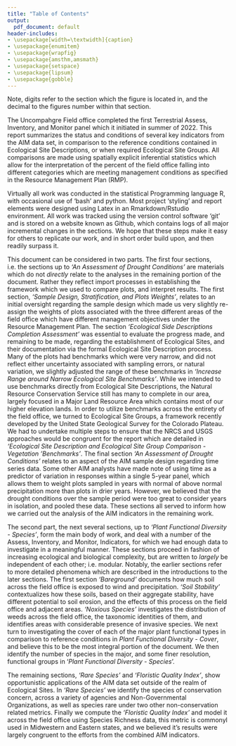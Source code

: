 ```yaml
---
title: "Table of Contents"
output:
  pdf_document: default
header-includes:
- \usepackage[width=\textwidth]{caption}
- \usepackage{enumitem}
- \usepackage{wrapfig}
- \usepackage{amsthm,amsmath}
- \usepackage{setspace}
- \usepackage{lipsum}
- \usepackage{gobble}
---
```


\pagenumbering{gobble}
\vspace{-1cm}

\begin{enumerate}[label=(\roman*)]
    \item Table of Contents \dotfill 1
    \item List of Figures \dotfill 2
    \item List of Tables \dotfill 3
    \item List of Acronyms \dotfill 4
    \item Abstract \dotfill 5
    \item Introduction \dotfill 6
    \item Executive Summary \dotfill 7
    \item Field Methods \dotfill 8
\end{enumerate}
\begin{enumerate}
    \item Sample Design, Stratification, and Plots Weights \dotfill 8
    \item Vegetation Re-classification \dotfill pp
    \item Ecological Site Descriptions Completion Assessment \dotfill pp
    \item Increase Range around Narrow Ecological Site Benchmarks \dotfill pp
    \item Ecological Site Description and Ecological Site Group Comparison - Vegetation 'Benchmarks' \dotfill pp
    \item An Assessment of Drought Conditions \dotfill pp
    \item An Overview of the Analytic Sections \dotfill pp
    \item Bare ground \dotfill pp
    \item Soil Stability \dotfill pp
    \item Noxious Species \dotfill pp
    \item Plant Functional Diversity - Cover \dotfill pp
    \item Plant Functional Diversity - Species \dotfill pp
    \item Rare Species \dotfill pp
    \item Floristic Quality Index \dotfill pp
    \item Glossary \dotfill pp
    \item Acknowledgements \dotfill pp
\end{enumerate} 

\newpage
\begin{center}
{\section{List of Figures}} 
\end{center}

\begin{enumerate}
    \item \textbf{Figure 1.1} All AIM plots sampled in the field office  \dotfill xx
    \item \textbf{Figure 1.2} AIM plots sampled near Dominguez-Escalente NCA \dotfill xx
    \item \textbf{Figure 1.3} AIM plots sampled near Gunnison-Gorge NCA \dotfill xx
    \item \textbf{Figure 1.4} Summary of Plot Sampling Effort and Plot Fates \dotfill xx
    \item \textbf{Figure 3.1} Number of AIM plots per Ecological Site \dotfill xx
    \item \textbf{Figure 3.2} Number of plots which have Quantitative Benchmarks \dotfill xx
    \item \textbf{Figure 4.1} Imputed Ranges Around Mean Values \dotfill xx
    \item \textbf{Figure 4.2} Estimates of Ranges of Quantitative Benchmarks \dotfill xx
    \item \textbf{Figure 5.1} Proportion of Plots mapped to their Ecological Site Groups \dotfill xx
    \item \textbf{Figure 5.2} Initial Relationship Between Field Verified ESD and ESG extracted from the gridded surface \dotfill xx
    \item \textbf{Figure 5.3} Relationships Between ESDs and ESGs midway through the cleaning process \dotfill xx
    \item \textbf{Figure 5.4} Relationship between ESDs and ESGs at end of classification process \dotfill xx
    \item \textbf{Figure 5.5} Mean Benchmarks ESD and ESG \dotfill xx
    \item \textbf{Figure 5.6} Distribution of Percent Covers \dotfill xx
    \item \textbf{Figure 6.1} Stylized topographic map of the area of analysis \dotfill xx
    \item \textbf{Figure 6.2} SPEI of the Uncompahgre Field Office Area \dotfill xx
    \item \textbf{Figure 6.3} Drought Status of the Uncompahgre Field Office Area \dotfill xx
    \item \textbf{Figure 8.1} Predicting Bare ground from Foliar Cover \dotfill xx
    \item \textbf{Figure 8.2} ESD and ESG derived Benchmarks [bare ground] \dotfill xx
    \item \textbf{Figure 8.3} Bare ground \dotfill xx
    \item \textbf{Figure 8.4} Land Meeting Benchmarks (Bare Ground) \dotfill xx
    \item \textbf{Figure 9.1} Estimates of Median Soil Stability \dotfill xx
    \item \textbf{Figure 9.2} Land Meeting Benchmarks (Soil Stability) \dotfill xx
    \item \textbf{Figure 10.1} Composite "Invasive Index" \dotfill xx
    \item \textbf{Figure 10.2} Invasive Species Index \dotfill xx
    \item \textbf{Figure 10.3} Invasive Species in the NE Field Office \dotfill xx
    \item \textbf{Figure 10.4} Land Meeting Benchmarks (Invasive Species) \dotfill xx
    \item \textbf{Figure 11.1} Validation of Calculations \dotfill xx
    \item \textbf{Figure 11.2} Forb Cover [Benchmarks] \dotfill xx
    \item \textbf{Figure 11.3} Shrub Cover [Benchmarks] \dotfill xx
    \item \textbf{Figure 11.4} Tree Cover [Benchmarks] \dotfill xx
    \item \textbf{Figure 11.5} Grass Cover [Benchmarks] \dotfill xx  
    \item \textbf{Figure 11.6} Proportion of Plots Meeting Benchmark \dotfill xx  
    \item \textbf{Figure 11.7} Total area of each stratum and the overall status of benchmarks \dotfill xx
    \item \textbf{Figure 12.1} Number of Species per Functional Group across ESD \dotfill xx  
    \item \textbf{Figure 12.2} Species Observed per AIM Plot \dotfill xx  
    \item \textbf{Figure 13.1} Species Occurrences \dotfill xx  
    \item \textbf{Figure 14.1} Measured Floristic Quality \dotfill xx 
    \item \textbf{Figure 14.2} Comparison of Median Values by Stratum \dotfill xx  
    \item \textbf{Figure 14.3} Predicted Floristic Quality \dotfill xx
    \item \textbf{Figure 14.4} Model Selection Table \dotfill xx
    \item \textbf{Figure 15.1} A Sample Frame with Five Panels \dotfill xx
\end{enumerate} 

Note, digits refer to the section which the figure is located in, and the decimal to the figures number within that section. 

\newpage
\begin{center}
{\section{List of Tables}} 
\end{center}

\begin{enumerate}
    \item \textbf{Table  1.1} Original Sample Design for the Entire Sample Frame \dotfill xx
    \item \textbf{Table  1.2} Realized Weighted Sample Design for the Entire Sample Frame  \dotfill xx
    \item \textbf{Table  1.3} Original Sample Design for Areas of Critical Environmental Concern and Wilderness Study Areas \dotfill xx
    \item \textbf{Table  1.4} Number of Plots Drawn per ACEC  \dotfill xx
    \item \textbf{Table  1.5} Realized Weighted Sample Design for the Entire Sample Frame  \dotfill xx
    \item \textbf{Table  1.6} Original Sample Design for Dominguez-Escalante National Monument \dotfill xx
    \item \textbf{Table  1.7} Realized Weighted Sample Design for the Entire Sample Frame \dotfill xx
    \item \textbf{Table  1.8} Original Sample Design for Gunnison Gorge National Monument \dotfill xx
    \item \textbf{Table  3.1} Variation of Benchmarks \dotfill xx
    \item \textbf{Table  5.1} Variables to calculate Potential Evaporation via the Penman-Montieth equation \dotfill xx
    \item \textbf{Table  5.2} SPI Values Interpretation  \dotfill xx
    \item \textbf{Table 10.1} Land Meeting Benchmarks by Administrative Unit \dotfill xx
    \item \textbf{Table 12.1} Seven Forms of Rarity - Conceptual \dotfill xx
    \item \textbf{Table 12.2} Seven Forms of Rarity - Examples \dotfill xx
\end{enumerate} 

\newpage
\begin{center}
{\section{List of Acronyms}} 
\end{center}

\hspace{0pt}
\vfill
\begin{doublespacing}

\textbf{ACEC} Area of Critical Environmental Concern   \\  
\textbf{AIM} Terrestrial Assess, Inventory, and Monitor  \\   
\textbf{BLM} Bureau of Land Management   \\
\textbf{DEM} Digital Elevation Model  \\
\textbf{ES}  Ecological Site  \\
\textbf{ESD} Ecological Site Description  \\
\textbf{ESG} Ecological Site Group   \\
\textbf{MLRA} Major Land Resource Area   \\
\textbf{NCA}  National Conservation Area   \\
\textbf{NOC}  National Operations Center   \\
\textbf{NGO}  Non-Governmental Organization  \\ 
\textbf{NPS} National Park Service    \\
\textbf{NRCS} National Resource Conservation Service \\   
\textbf{RMP}  Resource Management Plan   \\
\textbf{USFS} United States Forest Service  \\       
\textbf{USGS}  United States Geological Survey \\     
\textbf{WSA} Wilderness Study Area  \\

\end{doublespacing}
\vfill
\hspace{0pt}

\newpage
\begin{center}
{\section{Abstract}} 
\end{center}

The Uncompahgre Field office completed the first Terrestrial Assess, Inventory, and Monitor panel which it initiated in summer of 2022. This report summarizes the status and conditions of several key indicators from the AIM data set, in comparison to the reference conditions contained in Ecological Site Descriptions, or when required Ecological Site Groups. All comparisons are made using spatially explicit inferential statistics which allow for the interpretation of the percent of the field office falling into different categories which are meeting management conditions as specified in the Resource Management Plan (RMP).

Virtually all work was conducted in the statistical Programming language R, with occasional use of 'bash' and python. Most project 'styling' and report elements were designed using Latex in an Rmarkdown/Rstudio environment. All work was tracked using the version control software 'git' and is stored on a website known as Github, which contains logs of all major incremental changes in the sections. We hope that these steps make it easy for others to replicate our work, and in short order build upon, and then readily surpass it.

\newpage
\begin{center}
{\section{Introduction}}
\end{center}

This document can be considered in two parts. The first four sections, i.e. the sections up to *'An Assessment of Drought Conditions'* are materials which do not *directly* relate to the analyses in the remaining portion of the document. Rather they reflect import processes in establishing the framework which we used to compare plots, and interpret results. The first section, *'Sample Design, Stratification, and Plots Weights'*, relates to an initial oversight regarding the sample design which made us very slightly re-assign the weights of plots associated with the three different areas of the field office which have different management objectives under the Resource Management Plan. The section *'Ecological Side Descriptions Completion Assessment'* was essential to evaluate the progress made, and remaining to be made, regarding the establishment of Ecological Sites, and their documentation via the formal Ecological Site Description process. Many of the plots had benchmarks which were very narrow, and did not reflect either uncertainty associated with sampling errors, or natural variation, we slightly adjusted the range of these benchmarks in *'Increase Range around Narrow Ecological Site Benchmarks'*. While we intended to use benchmarks directly from Ecological Site Descriptions, the Natural Resource Conservation Service still has many to complete in our area, largely focused in a Major Land Resource Area which contains most of our higher elevation lands. In order to utilize benchmarks across the entirety of the field office, we turned to Ecological Site Groups, a framework recently developed by the United State Geological Survey for the Colorado Plateau. We had to undertake multiple steps to ensure that the NRCS and USGS approaches would be congruent for the report which are detailed in *'Ecological Site Description and Ecological Site Group Comparison - Vegetation 'Benchmarks'*. The final section *'An Assessment of Drought Conditions'* relates to an aspect of the AIM sample design regarding time series data. Some other AIM analysts have made note of using time as a predictor of variation in responses within a single 5-year panel, which allows them to weight plots sampled in years with normal of above normal precipitation more than plots in drier years. However, we believed that the drought conditions over the sample period were too great to consider years in isolation, and pooled these data. These sections all served to inform how we carried out the analysis of the AIM indicators in the remaining work.

The second part, the next several sections, up to *'Plant Functional Diversity - Species'*, form the main body of work, and deal with a number of the Assess, Inventory, and Monitor, Indicators, for which we had enough data to investigate in a meaningful manner. These sections proceed in fashion of increasing ecological and biological complexity, but are written to *largely* be independent of each other; i.e. modular. Notably, the earlier sections refer to more detailed phenomena which are described in the introductions to the later sections. The first section *'Bareground'* documents how much soil across the field office is exposed to wind and precipitation. *'Soil Stability'* contextualizes how these soils, based on their aggregate stability, have different potential to soil erosion, and the effects of this process on the field office and adjacent areas. *'Noxious Species'* investigates the distribution of weeds across the field office, the taxonomic identities of them, and identifies areas with considerable presence of invasive species. We next turn to investigating the cover of each of the major plant functional types in comparison to reference conditions in *Plant Functional Diversity - Cover*, and believe this to be the most integral portion of the document. We then identify the number of species in the major, and some finer resolution, functional groups in '*Plant Functional Diversity - Species*'. 

The remaining sections, *'Rare Species'* and *'Floristic Quality Index'*, show opportunistic applications of the AIM data set outside of the realm of Ecological Sites. In *'Rare Species'* we identify the species of conservation concern, across a variety of agencies and Non-Governmental Organizations, as well as species rare under two other non-conservation related metrics. Finally we compute the *'Floristic Quality Index'* and model it across the field office using Species Richness data, this metric is commonyl used in Midwestern and Eastern states, and we believed it's results were largely congruent to the efforts from the combined AIM indicators. 
